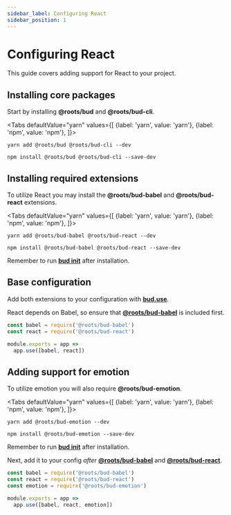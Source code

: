 ```yaml
---
sidebar_label: Configuring React
sidebar_position: 1
---
```



# Configuring React

This guide covers adding support for React to your project.

## Installing core packages

Start by installing **@roots/bud** and **@roots/bud-cli**.

<Tabs
  defaultValue="yarn"
  values={[
    {label: 'yarn', value: 'yarn'},
    {label: 'npm', value: 'npm'},
  ]}>
  <TabItem value="yarn">

    yarn add @roots/bud @roots/bud-cli --dev

  </TabItem>
  <TabItem value="npm">

    npm install @roots/bud @roots/bud-cli --save-dev

  </TabItem>
</Tabs>

## Installing required extensions

To utilize React you may install the **@roots/bud-babel** and **@roots/bud-react** extensions.

<Tabs
  defaultValue="yarn"
  values={[
    {label: 'yarn', value: 'yarn'},
    {label: 'npm', value: 'npm'},
  ]}>
  <TabItem value="yarn">

    yarn add @roots/bud-babel @roots/bud-react --dev

  </TabItem>
  <TabItem value="npm">

    npm install @roots/bud-babel @roots/bud-react --save-dev

  </TabItem>
</Tabs>

Remember to run [**bud init**](/guide/cli/index) after installation.

## Base configuration

Add both extensions to your configuration with [**bud.use**](/docs/bud.use). 

React depends on Babel, so ensure that [**@roots/bud-babel**](/extensions/bud-babel) is included first.

```js title='bud.config.js'
const babel = require('@roots/bud-babel')
const react = require('@roots/bud-react')

module.exports = app => 
  app.use([babel, react])
```

## Adding support for emotion

To utilize emotion you will also require **@roots/bud-emotion**.

<Tabs
  defaultValue="yarn"
  values={[
    {label: 'yarn', value: 'yarn'},
    {label: 'npm', value: 'npm'},
  ]}>
  <TabItem value="yarn">

    yarn add @roots/bud-emotion --dev

  </TabItem>
  <TabItem value="npm">

    npm install @roots/bud-emotion --save-dev

  </TabItem>
</Tabs>

Remember to run [**bud init**](/guide/cli/index) after installation. 

Next, add it to your config _after_ [**@roots/bud-babel**](/extensions/bud-babel) and [**@roots/bud-react**](/extensions/bud-react).

```js {3,6} title='bud.config.js'
const babel = require('@roots/bud-babel')
const react = require('@roots/bud-react')
const emotion = require('@roots/bud-emotion')

module.exports = app => 
  app.use([babel, react, emotion])
```
